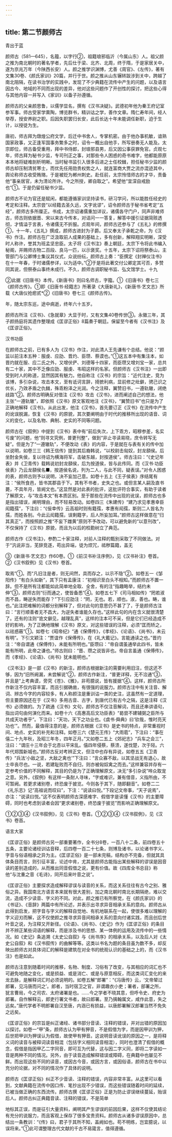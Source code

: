 ```yaml
---
---
---
```

title: 第二节颜师古
---



青出于蓝

颜师古（581—645），名籀，以字行②，祖籍琅邪临沂（今属山东）人。祖父颜之推为南北朝时的著名学者，先后仕于梁、北齐、北周，终于隋，于是家居关中，遂为京兆万年（今陕西长安）人。颜之推学识渊博，尤善《周官》、《左传》，著有文集30卷、《颜氏家训》20篇，并行于世。颜之推从山东辗转跋涉到关中，跨越了南北阻隔，在读书治学的实践中，发现了不少典籍在流传中产生的问题，以及语言因古今、地域的不同而出现的差异，他对这些问题作了开创性的探讨，把这些心得与其他内容一并写入《家训》以备子孙遵循。

颜师古的父亲颜思鲁，以儒学显名，撰有《汉书决疑》。武德初年他为秦王府记室参军事。师古受家学熏陶，博览群书，精训诂之学，善作文章。隋仁寿年间，经人举荐，授安养尉之职。后因失职罢归长安，此后长达十年未能调任新职，迫于生计，以授徒为生。

唐初，师古拜为燉煌公府文学，后迁中书舍人，专掌机密。由于他办事机敏，谙熟国家政事，又正逢军国事务繁多之时，诏令一概出自他手，所写册奏无人能及。太宗即位，师古备受重用，拜中书侍郎，封琅邪县男，后又因公事获罪免官。贞观七年，师古拜为秘书少监，专司刊正之事，对那些令人困惑的奇书难字，他都能原原本本地将疑难剖析明晰。当时秘书监引入很多后进之士任校雠，担任秘书少监的颜师古却压制清贫寒士，而优先任用勋贵权势之人，就连富商大贾之流亦混迹其中，舆论称师古收受贿赂，于是被贬为郴州刺史。赴任前，太宗怜惜师古的才华，责备他“事亲居官，未为清论所许。今之所授，卿自取之”。希望他“宜深自戒励也”①。于是仍留任秘书少监。

颜师古不论为官还是赋闲，都能遵循家训坚持读书，研习学问，所以能胜任经史的考定和注释。太宗尝“以经籍去圣久远，文字讹谬”，诏令颜师古于秘书省考定“五经”，颜师古多所厘正。书成，太宗诏诸儒重加详议，诸儒各守门户，同声非难师古，师古则依据晋、宋以来古今传本，对诘问一一答复，解答中援引证据简赅透彻，才情溢于言表，令诸儒无不折服。贞观年间，颜师古还参与了《五礼》的修撰①，十一年，《五礼》撰成，颜师古进封为子爵。后又奉太子承乾之命，为《汉书》作注。颜师古在广泛汲取前人成果的基础上，多有创新，解释翔实明晰，深受时人称许，誉其为班孟坚忠臣。太子将《汉书注》奏上朝廷，太宗下令将此书编入秘阁，并赐师古物二百段、良马一匹，以示褒奖。十五年，太宗下诏将祭泰山，主管部门与公卿博士集议其仪式，众说纷纭，颜师古上奏：“臣撰定《封禅仪注书》在十一年春，于时诸儒参详，以为适中。”②于是将此著交付公卿定其可否，多赞同其说，但祭泰山事终未成行。不久，颜师古调职秘书监、弘文馆学士。十九

②此据《旧唐书》本传。《新唐书》则曰名师古，字籀。①《旧唐书》卷七三《颜师古传》。①即《旧唐书·经籍志》所著录《大唐新礼》，《新唐书·艺文志》所载《大唐仪抢瘛贰*②《旧唐书》卷七三《颜师古传》。

年，随太宗东巡，途中病逝，终年六十五岁。

颜师古所注《汉书》、《急就章》大显于时，又有文集40卷传世③。永徽三年，其子颜扬庭将其遗作整理成《匡谬正俗》8篇奏于朝廷。保留至今者有《汉书注》及《匡谬正俗》。

汉书功臣

在颜师古之前，已有多人为《汉书》作注，对此清人王先谦有个总结。他说：“颜监以前注本五种：服虔、应劭、晋灼、臣瓒、蔡谟也。”①这五本中有集注本，如晋灼就在服、应二氏之外，又增伏俨、刘德等十四家，而臣瓒又增刘宝一家，总共有二十家，其中不乏像应劭、服虔、韦昭这样的名家。但颜师古《汉书注》一出即受到时人的称道，显然因其有魅力。他自称注《汉书》的宗旨：“近代注史，竞为该博，多引杂说，攻击本文，至有诋诃言辞，掎摭利病，显前修之纰僻，骋己识之优长，乃效矛盾之仇雠，殊乖粉泽之光润。今之注释，翼赞旧书，一遵轨辙，闭绝歧路”②。颜师古明确反对借注《汉书》攻击《汉书》，进而阐述自己的想法，他主张“一遵轨辙”，即依照《汉书》原文客观地注《汉书》，“翼赞旧书”也只是为了正确地解释《汉书》。从此出发，他注《汉书》，首先要订正《汉书》在流传中产生的讹误脱漏，恢复《汉书》的原貌，其次要阐明由于时代的推移所出现的语音、词义的变化，以及名物、典制、史实的不同等问题。

颜师古在《叙例》中提到《汉书》表中有“前后失次，上下乖方，昭穆参差，名实亏废”的问题，他“则寻文究例，普更刊整”，做到“非止寻读易晓，庶令转写无疑”。但是为了“一遵辙轨”，不便改动《表》的内容，于是就在与表有关的传中加以说明，如卷三三《韩王信传》提到其后裔韩说，“以校尉击匈奴，封龙頟侯。后坐酎金失侯，复以待诏为横海将军，击破东越，封按道侯”。师古注曰：“《史记年表》并《卫青传》载韩说初封龙頟侯，后为按道侯，皆与此传同。而《汉书·功臣侯表》乃云龙頟侯名■，按道侯名说，列为二人，与此不同，疑表误。”对令人困惑的表，颜师古则予以说明，决不妄加己意。如卷十五上《王子侯表》序结尾有注：“侯所食邑，皆书其郡县于下。其有不书者，史失之也。或但言某人嗣及直书薨，不具年月，皆阙文也。”这显然是对此表的批评，这批评符合事实，有助于读者了解原文，与“攻击本文”有本质区别。至于那些在流传中出现的讹误，颜师古也多是指出错误，阐明理由，而不轻易改动。如卷四三《朱建传》“建乃求见孝惠幸臣闳籍孺”，下注曰：“《佞幸传》云高祖时则有籍孺，孝惠有闳孺，斯则二人皆名为孺，而姓各别。今此云闳籍孺，误剩籍字，后人所妄加耳。”颜师古这样做意在“归其真正”，而按照颜之推“不妄下雌黄”原则不予改动，可以避免新的“以意刊改”，不仅保持了《汉书》原貌，而且为以后的校勘树立了典范。

颜师古作《汉书注》，参酌二十家注释，对前人注释的甄别采取了不同做法。对于“汎说非当，芜辞竞逐，苟出异端，徒为烦冗，祗秽篇籍，盖无

③《新唐书·艺文志》作60卷。①《前汉书补注序例》，见《汉书补注》卷首。②《汉书叙例》见《汉书》卷首。

取焉”①。而“凡旧注是者，则无间然，具而存之，以示不隐”②。如卷五一《邹阳传》“有白头如新”，其下只有孟康注：“初相识至白头不相知。”而颜师古不置一辞。但不是所有注都能如此简单地全取、全舍，有的注“指趣略举，结约未伸”③，颜师古则“衍而通之，使皆备悉”④。如卷五七下《司马相如传》“罔若淑而不昌，畴逆失而能存？”下引应劭注：“罔，无也。若，顺也。淑，善也。畴，谁也。”此注把难解的词都分别解释了，但对此句的意思仍不甚了了，于是颜师古注曰：“言行顺善者无不昌大，为逆失者谁能久存也。”这样此句的内在含义就很清楚了。还有的注则“诡文僻见，越理乱真”，这样的注本可不采，但是它们已经造成不好的影响，为了正确地理解《汉书》原文，对这些错误的注释，必须“匡而矫之，以祛惑蔽”①。如卷七《昭帝纪》“通《保傅传》，《孝经》、《论语》、《尚书》，未云有明”。下引文颖注：“贾谊作《保傅传》，在《礼大戴记》。言能通读之也。”晋灼注：“帝自谓通《保傅传》，未能有所明也。”臣瓒曰：“帝自谓虽通举此四书，皆未能有所明，此帝之谦也。”师古则曰：“晋、瓒之说皆非也。帝自言虽通《保傅传》，而《孝经》、《论语》、《尚书》犹未能明也。”

《汉书注》是一部《汉书》的新注，颜师古根据新注的需要利用旧注，但这还不够，因为“旧所阙漏，未尝解说”②，颜师古作新注，“普更详释，无不洽通”③，并且是“上考典谟，旁究《苍》、《雅》，非苟臆说，皆有援据”④。这样，颜师古所作新注不仅内容丰富，而且引据确凿，有很强的说服力。颜师古注中有关注音、解词、辨古今字的内容较多，有人称颜注是重训诂一类的史注，这虽然有一定道理，但主要原因还在于《汉书》多用古音、古字，到唐代已有古今之隔，这是注释《汉书》必须做的。为了疏通《汉书》文句，颜师古不仅注音解词，而且还串讲语句，指出词句由何演化而来。如卷十六《高惠高后文功臣表》“曷尝不建辅弼之臣所与共成天功者乎”。下注曰：“天功，天下之功业也。《虞书·舜典》曰‘钦哉，惟时亮天功也’”。然而，最值得注意的是，颜师古根据《汉书》是史书的特点，非常重视时间、地点、史实的补充和注释。如卷三六《楚元王传》“大雨雹”，下注曰：“事在僖二十九年秋，及昭三年冬，四年正月。”又如卷二五上《郊祀志》“兵车之会三”，注曰：“谓庄十三年会于北杏以平宋乱。僖四年侵蔡，蔡溃，遂伐楚，次于陉。六年代郑围新城也。”颜师古反对考辨正文，但注中也存有异说，如卷五五《卫青传》“兵法‘小敌之坚，大敌之禽也’”下注曰：“言众寡不敌，以其坚战无有退心，故士卒丧尽也。一说，若建耻败而不自归，则亦被匈奴禽之而去。”这样兼容并存有一定参考价值的不同解释，其目的仍是为了正确理解原文，决无“多引杂说”哗众取宠之意。另外，《叙例》有这样一条耐人寻味，“字或难识，兼有借音，义指所由，不可暂阙。若更求诸别卷，终恐废于披览。今则各于其下，随即翻音”。如卷二二《礼乐志》记“高祖说而叹曰”，下注：“说读曰悦。”下段记文帝事，“天子说焉”，亦注：“说读曰悦。”这不仅表明颜师古深感难字、假借字是读懂《汉书》的主要障碍，同时也考虑到读者会因“更求诸别卷，终恐废于披览”而影响正确理解原文。

①②③④《汉书叙例》，见《汉书》卷首。①②③④《汉书叙例》，见《汉书》卷首。

语言大家

《匡谬正俗》是颜师古另一部重要著作，全书分8卷，一百八十二条，前四卷五十五条，主要论诸经训诂音释，后四卷一百二十七条，则博及诸书，以论诸书字义、字音与俗语相承之异为主。《匡谬正俗》是一部未完稿，结构亦不完备，但就其具体条目而言，则引征丰富，论述中肯，尤其是颜师古能指出某些解释的谬误是因音读的差别造成的，从而推出同音假借之说，更有价值。故《四库全书总目》称他“与沈重之音《毛诗》，同开后来叶音之说”。

《匡谬正俗》主要探求造成解释谬误与读音的关系，而这关系往往有古今之别、雅俗之异。我国南北方语言本来就有很大差别，加之南北朝时南北长期隔绝，难以交流，造成不少读音、字义的不同。对此，颜之推已有所察觉，在《颜氏家训》的《书证》、《音辞》两篇中有所论述，并表示出寻求异音相承关系的意向。颜师古从此得到启发，把字音与字义的解释自觉地、有机地联系在一起，使很多难以理解的字义迎刃而解，这不仅使颜之推寻求异音间相承关系的意向付诸实践，而且创后世叶音之说，为注释又开新径。《论语》、《尚书》、《史记》作为《匡谬正俗》的条目并不辨正某些词语的解释，而是涉及书的思想、某一体例的运用及流传中的一些情况。如《史记》条追溯《太史公自叙》与《尚书序》的相承关系，以及后人对《太史公自叙》和《汉书叙传》的曲解等等。这类以书名为题的条目虽为数不多，却反映出颜师古对具体词汇的解释是建筑在对全书的统观认识的基础之上的，而《汉书注》也是如此。

颜师古注意到随着时间的推移，名物、制度、习俗有了改变，与其相应的词汇也不可避免地随之变化，或是损益、或是消亡、或是与原意相反，而这类词汇变化的来龙去脉，是解释词汇时必须说明的。如卷五解“郎署”：“《冯唐传》云，‘文帝辇过郎署，见冯唐而问之’。郎者，当时宿卫之官，非谓趣衣小吏；署者，部署之所，犹言曹局，今之司农、太府诸署是也。……今之学者不晓其意，但呼令史、府史为郎署。自作解释云，郎吏行署文书者，故曰郎署。至乃摛翰属文，咸作此意，失之远矣。”唐代学者不明郎署自汉至唐，内涵已有损益，以唐郎署解汉郎署当然不免失之远矣。

《匡谬正俗》的宗旨是纠正诸经、诸书部分音读、注释的错误，并对出错的原因加以探讨。如卷一“甲”条，颜师古认为甲有狎音，不是假借为字，而是因甲训为狎，后世把甲训为狎误认为假借，故使甲有狎音。这说明音读讹误的原因之一，是将释义词的读音与被释词读音相混（包括字义相同读音相混），同时也澄清了假借的概念，假借是指因甲乙二字同音，即可互为代替，这与因二字义同，即将二字读如一音是两种不同的情况。另外，由于读音造成解释错误或障碍，在典籍中也屡见不鲜。而出现这些不同的读音，或因古今音，或因方言，或因俗语，颜师古在书中以充分的论据，对不同的情况作了具体的说明。

颜师古《匡谬正俗》纠正不少音读、注释的错误，内容非常丰富。从这里可以看到，文献典籍在流传中因口传、笔抄出现不少错误，而这些错误随着时间的延续，已被当做正确的东西流传。颜师古撰《匡谬正俗》正是为防止谬误继续蔓延，贻误后人。颜师古纠正典籍音读、注释的错误，不是简单

地标其正误，而是征引大量资料，阐明其产生谬误的前因后果，这样不仅使其结论有充分的说服力，而且客观上保存了很多宝贵资料。颜师古从诸多谬误原因中，总结出一条教训：“《传》曰，君子于其所不知，盖阙如也。苟不明练，岂宜臆说，以误将来。”①此可谓整理古代文献的千古不易箴言，值得遵循。